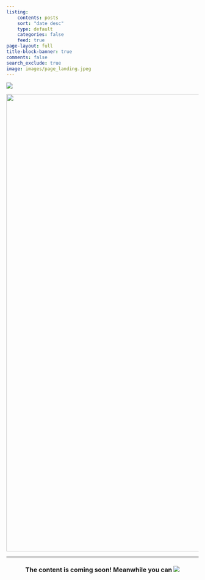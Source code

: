 ```yaml
---
listing: 
    contents: posts
    sort: "date desc"
    type: default
    categories: false
    feed: true
page-layout: full
title-block-banner: true
comments: false
search_exclude: true
image: images/page_landing.jpeg
---
```

<a href="https://hits.seeyoufarm.com"><img src="https://hits.seeyoufarm.com/api/count/incr/badge.svg?url=http%3A%2F%2Fnitish-raj.github.io&count_bg=%2379C83D&title_bg=%23555555&icon=datacamp.svg&icon_color=%23E7E7E7&title=visitors&edge_flat=false" /></a>


<div style="text-align: center;">
![](images/page_landing.jpeg){width="1200px"}
</div>

---

<center><h3>The content is coming soon! Meanwhile you can <a href="https://www.buymeacoffee.com/nitishraj"><img src="https://img.buymeacoffee.com/button-api/?text=Buy me a coffee&emoji=&slug=nitishraj&button_colour=FFDD00&font_colour=000000&font_family=Cookie&outline_colour=000000&coffee_colour=ffffff" /></a></h3>
</center>

<script async src="https://pagead2.googlesyndication.com/pagead/js/adsbygoogle.js?client=ca-pub-7111993278884033" crossorigin="anonymous"></script>

